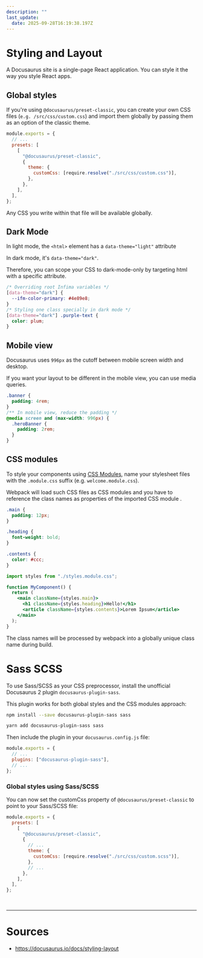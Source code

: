 ```yaml
---
description: ""
last_update:
  date: 2025-09-28T16:19:38.197Z
---
```


# Styling and Layout

A Docusaurus site is a single-page React application. You can style it the way you style React apps.

## Global styles

If you're using `@docusaurus/preset-classic`, you can create your own CSS files (`e.g. /src/css/custom.css`)
and import them globally by passing them as an option of the classic theme.

```javascript title=docusaurus.config.js showLineNumbers
module.exports = {
  // ...
  presets: [
    [
      "@docusaurus/preset-classic",
      {
        theme: {
          customCss: [require.resolve("./src/css/custom.css")],
        },
      },
    ],
  ],
};
```

Any CSS you write within that file will be available globally.

## Dark Mode

In light mode, the `<html>` element has a `data-theme="light"` attribute

In dark mode, it's `data-theme="dark"`.

Therefore, you can scope your CSS to dark-mode-only by targeting html with a specific attribute.

```css title= showLineNumbers
/* Overriding root Infima variables */
[data-theme="dark"] {
  --ifm-color-primary: #4e89e8;
}
/* Styling one class specially in dark mode */
[data-theme="dark"] .purple-text {
  color: plum;
}
```

## Mobile view

Docusaurus uses `996px` as the <Color color="var(--secondary-font-color)"> cutoff </Color> between mobile screen width and desktop.

If you want your layout to be different in the mobile view, you can use media queries.

```css title= showLineNumbers
.banner {
  padding: 4rem;
}
/** In mobile view, reduce the padding */
@media screen and (max-width: 996px) {
  .heroBanner {
    padding: 2rem;
  }
}
```

## CSS modules

To style your components using [CSS Modules](https://github.com/css-modules/css-modules),
name your stylesheet files with the `.module.css` suffix (e.g. `welcome.module.css`).

Webpack will load such CSS files as CSS modules and you have to reference the class names as <Color color="var(--secondary-font-color)"> properties </Color> of the <Color color="var(--secondary-font-color)"> imported CSS module </Color>.

```css title=styles.module.css showLineNumbers
.main {
  padding: 12px;
}

.heading {
  font-weight: bold;
}

.contents {
  color: #ccc;
}
```

```jsx title=foo.jsx showLineNumbers
import styles from "./styles.module.css";

function MyComponent() {
  return (
    <main className={styles.main}>
      <h1 className={styles.heading}>Hello!</h1>
      <article className={styles.contents}>Lorem Ipsum</article>
    </main>
  );
}
```

<Admonition type="info" title="info">

The class names will be processed by webpack into a <Color color="var(--secondary-font-color)"> globally unique class name </Color> during build.

</Admonition>

# Sass SCSS

To use Sass/SCSS as your CSS preprocessor, install the unofficial Docusaurus 2 plugin `docusaurus-plugin-sass`.

This plugin works for both global styles and the CSS modules approach:

<Tabs>
<TabItem value="npm" label="npm">

```bash title=
npm install --save docusaurus-plugin-sass sass
```

</TabItem>
<TabItem value="yarn" label="yarn">

```bash title=
yarn add docusaurus-plugin-sass sass
```

</TabItem>
</Tabs>

Then include the plugin in your `docusaurus.config.js` file:

```javascript title=docusaurus.config.js showLineNumbers
module.exports = {
  // ...
  plugins: ["docusaurus-plugin-sass"],
  // ...
};
```

### Global styles using Sass/SCSS

You can now set the customCss property of `@docusaurus/preset-classic` to point to your Sass/SCSS file:

```javascript title=docusaurus.config.js showLineNumbers
module.exports = {
  presets: [
    [
      "@docusaurus/preset-classic",
      {
        // ...
        theme: {
          customCss: [require.resolve("./src/css/custom.scss")],
        },
        // ...
      },
    ],
  ],
};
```

<br />

---

# Sources

- https://docusaurus.io/docs/styling-layout

